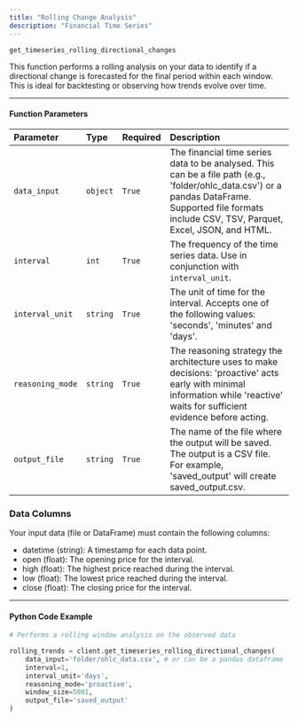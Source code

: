 ```yaml
---
title: "Rolling Change Analysis"
description: "Financial Time Series"
---
```


`get_timeseries_rolling_directional_changes`

This function performs a rolling analysis on your data to identify if a directional change is forecasted for the final period within each window. This is ideal for backtesting or observing how trends evolve over time.

---

#### Function Parameters

| Parameter        | Type     | Required | Description                                                                                                                                                                                           |
| :--------------- | :------- | :------- | :---------------------------------------------------------------------------------------------------------------------------------------------------------------------------------------------------- |
| `data_input`     | `object` | `True`   | The financial time series data to be analysed. This can be a file path (e.g., 'folder/ohlc_data.csv') or a pandas DataFrame. Supported file formats include CSV, TSV, Parquet, Excel, JSON, and HTML. |
| `interval`       | `int`    | `True`   | The frequency of the time series data. Use in conjunction with `interval_unit`.                                                                                                                       |
| `interval_unit`  | `string` | `True`   | The unit of time for the interval. Accepts one of the following values: 'seconds', 'minutes' and 'days'.                                                                                              |
| `reasoning_mode` | `string` | `True`   | The reasoning strategy the architecture uses to make decisions: 'proactive' acts early with minimal information while 'reactive' waits for sufficient evidence before acting.                         |
| `output_file`    | `string` | `True`   | The name of the file where the output will be saved. The output is a CSV file. For example, 'saved_output' will create saved_output.csv.                                                              |

### Data Columns

Your input data (file or DataFrame) must contain the following columns:

- datetime (string): A timestamp for each data point.
- open (float): The opening price for the interval.
- high (float): The highest price reached during the interval.
- low (float): The lowest price reached during the interval.
- close (float): The closing price for the interval.

---

#### Python Code Example

```python
# Performs a rolling window analysis on the observed data

rolling_trends = client.get_timeseries_rolling_directional_changes(
    data_input='folder/ohlc_data.csv', # or can be a pandas dataframe 
    interval=1,
    interval_unit='days',
    reasoning_mode='proactive',
    window_size=5001,
    output_file='saved_output'
)
```